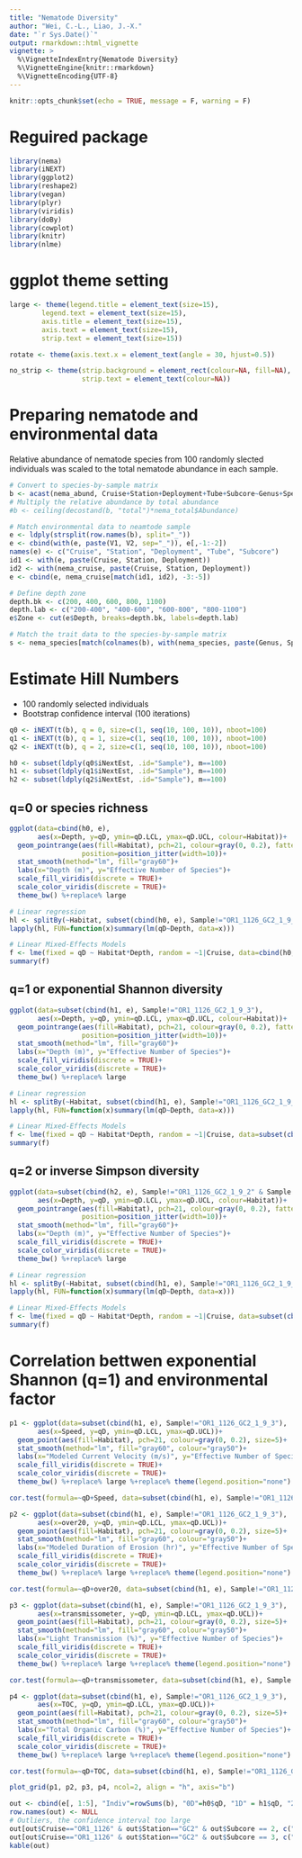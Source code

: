 ```yaml
---
title: "Nematode Diversity"
author: "Wei, C.-L., Liao, J.-X."
date: "`r Sys.Date()`"
output: rmarkdown::html_vignette
vignette: >
  %\VignetteIndexEntry{Nematode Diversity}
  %\VignetteEngine{knitr::rmarkdown}
  %\VignetteEncoding{UTF-8}
---
```


```r
knitr::opts_chunk$set(echo = TRUE, message = F, warning = F)
```

# Reguired package
```r
library(nema)
library(iNEXT)
library(ggplot2)
library(reshape2)
library(vegan)
library(plyr)
library(viridis)
library(doBy)
library(cowplot)
library(knitr)
library(nlme)
```

# ggplot theme setting
```r
large <- theme(legend.title = element_text(size=15),
        legend.text = element_text(size=15),
        axis.title = element_text(size=15),
        axis.text = element_text(size=15),
        strip.text = element_text(size=15))

rotate <- theme(axis.text.x = element_text(angle = 30, hjust=0.5))

no_strip <- theme(strip.background = element_rect(colour=NA, fill=NA),
                  strip.text = element_text(colour=NA))
```

# Preparing nematode and environmental data
Relative abundance of nematode species from 100 randomly slected individuals was scaled to the total nematode abundance in each sample.
```r
# Convert to species-by-sample matrix
b <- acast(nema_abund, Cruise+Station+Deployment+Tube+Subcore~Genus+Species, fill=0)
# Multiply the relative abundance by total abundance
#b <- ceiling(decostand(b, "total")*nema_total$Abundance)

# Match environmental data to neamtode sample
e <- ldply(strsplit(row.names(b), split="_"))
e <- cbind(with(e, paste(V1, V2, sep="_")), e[,-1:-2])
names(e) <- c("Cruise", "Station", "Deployment", "Tube", "Subcore")
id1 <- with(e, paste(Cruise, Station, Deployment))
id2 <- with(nema_cruise, paste(Cruise, Station, Deployment))
e <- cbind(e, nema_cruise[match(id1, id2), -3:-5])

# Define depth zone
depth.bk <- c(200, 400, 600, 800, 1100)
depth.lab <- c("200-400", "400-600", "600-800", "800-1100")
e$Zone <- cut(e$Depth, breaks=depth.bk, labels=depth.lab)

# Match the trait data to the species-by-sample matrix
s <- nema_species[match(colnames(b), with(nema_species, paste(Genus, Species, sep="_"))),]
```

# Estimate Hill Numbers
* 100 randomly selected individuals
* Bootstrap confidence interval (100 iterations)
```r
q0 <- iNEXT(t(b), q = 0, size=c(1, seq(10, 100, 10)), nboot=100)
q1 <- iNEXT(t(b), q = 1, size=c(1, seq(10, 100, 10)), nboot=100)
q2 <- iNEXT(t(b), q = 2, size=c(1, seq(10, 100, 10)), nboot=100)

h0 <- subset(ldply(q0$iNextEst, .id="Sample"), m==100)
h1 <- subset(ldply(q1$iNextEst, .id="Sample"), m==100)
h2 <- subset(ldply(q2$iNextEst, .id="Sample"), m==100)
```

## q=0 or species richness
```r
ggplot(data=cbind(h0, e), 
       aes(x=Depth, y=qD, ymin=qD.LCL, ymax=qD.UCL, colour=Habitat))+
  geom_pointrange(aes(fill=Habitat), pch=21, colour=gray(0, 0.2), fatten = 10, 
                  position=position_jitter(width=10))+
  stat_smooth(method="lm", fill="gray60")+
  labs(x="Depth (m)", y="Effective Number of Species")+
  scale_fill_viridis(discrete = TRUE)+
  scale_color_viridis(discrete = TRUE)+
  theme_bw() %+replace% large

# Linear regression
hl <- splitBy(~Habitat, subset(cbind(h0, e), Sample!="OR1_1126_GC2_1_9_3"))
lapply(hl, FUN=function(x)summary(lm(qD~Depth, data=x)))

# Linear Mixed-Effects Models
f <- lme(fixed = qD ~ Habitat*Depth, random = ~1|Cruise, data=cbind(h0, e), method = "REML", weights=varIdent(form=~1|Cruise))
summary(f)
```

## q=1 or exponential Shannon diversity
```r
ggplot(data=subset(cbind(h1, e), Sample!="OR1_1126_GC2_1_9_3"), 
       aes(x=Depth, y=qD, ymin=qD.LCL, ymax=qD.UCL, colour=Habitat))+
  geom_pointrange(aes(fill=Habitat), pch=21, colour=gray(0, 0.2), fatten = 10, 
                  position=position_jitter(width=10))+
  stat_smooth(method="lm", fill="gray60")+
  labs(x="Depth (m)", y="Effective Number of Species")+
  scale_fill_viridis(discrete = TRUE)+
  scale_color_viridis(discrete = TRUE)+
  theme_bw() %+replace% large

# Linear regression
hl <- splitBy(~Habitat, subset(cbind(h1, e), Sample!="OR1_1126_GC2_1_9_3"))
lapply(hl, FUN=function(x)summary(lm(qD~Depth, data=x)))

# Linear Mixed-Effects Models
f <- lme(fixed = qD ~ Habitat*Depth, random = ~1|Cruise, data=subset(cbind(h1, e), Sample!="OR1_1126_GC2_1_9_3"), method = "REML", weights=varIdent(form=~1|Cruise))
summary(f)
```

## q=2 or inverse Simpson diversity
```r
ggplot(data=subset(cbind(h2, e), Sample!="OR1_1126_GC2_1_9_2" & Sample!="OR1_1126_GC2_1_9_3"), 
       aes(x=Depth, y=qD, ymin=qD.LCL, ymax=qD.UCL, colour=Habitat))+
  geom_pointrange(aes(fill=Habitat), pch=21, colour=gray(0, 0.2), fatten = 10, 
                  position=position_jitter(width=10))+
  stat_smooth(method="lm", fill="gray60")+
  labs(x="Depth (m)", y="Effective Number of Species")+
  scale_fill_viridis(discrete = TRUE)+
  scale_color_viridis(discrete = TRUE)+
  theme_bw() %+replace% large

# Linear regression
hl <- splitBy(~Habitat, subset(cbind(h1, e), Sample!="OR1_1126_GC2_1_9_2" & Sample!="OR1_1126_GC2_1_9_3"))
lapply(hl, FUN=function(x)summary(lm(qD~Depth, data=x)))

# Linear Mixed-Effects Models
f <- lme(fixed = qD ~ Habitat*Depth, random = ~1|Cruise, data=subset(cbind(h2, e), Sample!="OR1_1126_GC2_1_9_2" & Sample!="OR1_1126_GC2_1_9_3"), method = "REML", weights=varIdent(form=~1|Cruise))
summary(f)
```

# Correlation bettwen exponential Shannon (q=1) and environmental factor
```r
p1 <- ggplot(data=subset(cbind(h1, e), Sample!="OR1_1126_GC2_1_9_3"), 
       aes(x=Speed, y=qD, ymin=qD.LCL, ymax=qD.UCL))+
  geom_point(aes(fill=Habitat), pch=21, colour=gray(0, 0.2), size=5)+
  stat_smooth(method="lm", fill="gray60", colour="gray50")+
  labs(x="Modeled Current Velocity (m/s)", y="Effective Number of Species")+
  scale_fill_viridis(discrete = TRUE)+
  scale_color_viridis(discrete = TRUE)+
  theme_bw() %+replace% large %+replace% theme(legend.position="none")

cor.test(formula=~qD+Speed, data=subset(cbind(h1, e), Sample!="OR1_1126_GC2_1_9_3"))
```

```r
p2 <- ggplot(data=subset(cbind(h1, e), Sample!="OR1_1126_GC2_1_9_3"), 
       aes(x=over20, y=qD, ymin=qD.LCL, ymax=qD.UCL))+
  geom_point(aes(fill=Habitat), pch=21, colour=gray(0, 0.2), size=5)+
  stat_smooth(method="lm", fill="gray60", colour="gray50")+
  labs(x="Modeled Duration of Erosion (hr)", y="Effective Number of Species")+
  scale_fill_viridis(discrete = TRUE)+
  scale_color_viridis(discrete = TRUE)+
  theme_bw() %+replace% large %+replace% theme(legend.position="none")

cor.test(formula=~qD+over20, data=subset(cbind(h1, e), Sample!="OR1_1126_GC2_1_9_3"))
```

```r
p3 <- ggplot(data=subset(cbind(h1, e), Sample!="OR1_1126_GC2_1_9_3"), 
       aes(x=transmissometer, y=qD, ymin=qD.LCL, ymax=qD.UCL))+
  geom_point(aes(fill=Habitat), pch=21, colour=gray(0, 0.2), size=5)+
  stat_smooth(method="lm", fill="gray60", colour="gray50")+
  labs(x="Light Transmission (%)", y="Effective Number of Species")+
  scale_fill_viridis(discrete = TRUE)+
  scale_color_viridis(discrete = TRUE)+
  theme_bw() %+replace% large %+replace% theme(legend.position="none")

cor.test(formula=~qD+transmissometer, data=subset(cbind(h1, e), Sample!="OR1_1126_GC2_1_9_3"))
```

```r
p4 <- ggplot(data=subset(cbind(h1, e), Sample!="OR1_1126_GC2_1_9_3"), 
       aes(x=TOC, y=qD, ymin=qD.LCL, ymax=qD.UCL))+
  geom_point(aes(fill=Habitat), pch=21, colour=gray(0, 0.2), size=5)+
  stat_smooth(method="lm", fill="gray60", colour="gray50")+
  labs(x="Total Organic Carbon (%)", y="Effective Number of Species")+
  scale_fill_viridis(discrete = TRUE)+
  scale_color_viridis(discrete = TRUE)+
  theme_bw() %+replace% large %+replace% theme(legend.position="none")

cor.test(formula=~qD+TOC, data=subset(cbind(h1, e), Sample!="OR1_1126_GC2_1_9_3"))
```

```r
plot_grid(p1, p2, p3, p4, ncol=2, align = "h", axis="b")
```

```r
out <- cbind(e[, 1:5], "Indiv"=rowSums(b), "0D"=h0$qD, "1D" = h1$qD, "2D"=h2$qD)
row.names(out) <- NULL
# Outliers, the confidence interval too large 
out[out$Cruise=="OR1_1126" & out$Station=="GC2" & out$Subcore == 2, c("2D")] <- NA
out[out$Cruise=="OR1_1126" & out$Station=="GC2" & out$Subcore == 3, c("1D", "2D")] <- NA
kable(out)
```

